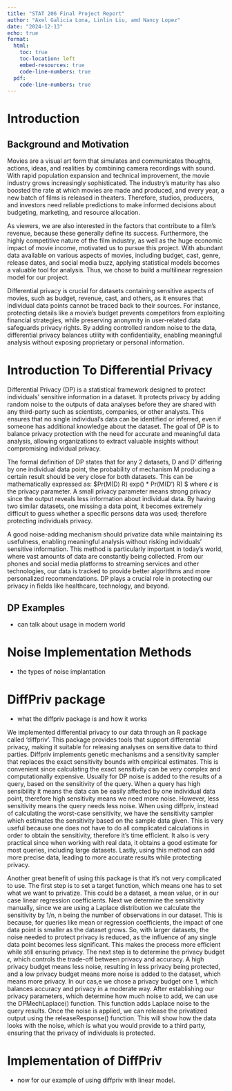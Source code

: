 ```yaml
---
title: "STAT 206 Final Project Report"
author: "Axel Galicia Lona, Linlin Liu, amd Nancy Lopez"
date: "2024-12-13"
echo: true
format:
  html:
    toc: true
    toc-location: left
    embed-resources: true
    code-line-numbers: true
  pdf:
    code-line-numbers: true
---
```


\newpage
\tableofcontents
\newpage
\listoffigures
\newpage
\listoftables
\newpage

# Introduction

## Background and Motivation

Movies are a visual art form that simulates and communicates thoughts, actions,
ideas, and realities by combining camera recordings with sound. With rapid
population expansion and technical improvement, the movie industry grows
increasingly sophisticated. The industry's maturity has also boosted the rate
at which movies are made and produced, and every year, a new batch of films is  released in theaters. Therefore, studios, producers, and investors need
reliable predictions to make informed decisions about budgeting, marketing,
and resource allocation.

As viewers, we are also interested in the factors that contribute to a film's
revenue, because these generally define its success. Furthermore, the highly competitive nature of the film industry, as well as the huge economic impact of
movie income, motivated us to pursue this project. With abundant data available
on various aspects of movies, including budget, cast, genre, release dates, and
social media buzz, applying statistical models becomes a valuable tool for
analysis. Thus, we chose to build a multilinear regression model for our
project.

Differential privacy is crucial for datasets containing sensitive aspects of
movies, such as budget, revenue, cast, and others, as it ensures that
individual data points cannot be traced back to their sources. For instance,
protecting details like a movie's budget prevents competitors from exploiting
financial strategies, while preserving anonymity in user-related data
safeguards privacy rights. By adding controlled random noise to the data,
differential privacy balances utility with confidentiality, enabling meaningful analysis without exposing proprietary or personal information.

# Introduction To Differential Privacy

Differential Privacy (DP) is a statistical framework designed to protect individuals' sensitive information in a dataset. It protects privacy by adding random noise to the outputs of data analyses before they are shared with any third-party such as scientists, companies, or other analysts. This ensures that no single individual's data can be identified or inferred, even if someone has additional knowledge about the dataset. The goal of DP is to balance privacy protection with the need for accurate and meaningful data analysis, allowing organizations to extract valuable insights without compromising individual privacy.

The formal definition of DP states that for any 2 datasets, D and D' differing by one individual data point, the probability of mechanism M producing a certain result should be very close for both datasets. This can be mathematically expressed as: $Pr(M(D) \in R) \leq exp(\epsilon) * Pr(M(D') \in R) $ where $\epsilon$ is the privacy parameter. A small privacy parameter means strong privacy since the output reveals less information about individual data. By having two similar datasets, one missing a data point, it becomes extremely difficult to guess whether a specific persons data was used; therefore protecting individuals privacy. 

A good noise-adding mechanism should privatize data while maintaining its usefulness, enabling meaningful analysis without risking individuals’ sensitive information. This method is particularly important in today's world, where vast amounts of data are constantly being collected. From our phones and social media platforms to streaming services and other technologies, our data is tracked to provide better algorithms and more personalized recommendations. DP plays a crucial role in protecting our privacy in fields like healthcare, technology, and beyond.
 
## DP Examples

-   can talk about usage in modern world

# Noise Implementation Methods

-   the types of noise implantation

# DiffPriv package

-   what the diffpriv package is and how it works

We implemented differential privacy to our data through an R package called ‘diffpriv’. This package provides tools that support differential privacy, making it suitable for releasing analyses on sensitive data to third parties. Diffpriv implements genetic mechanisms and a sensitivity sampler that replaces the exact sensitivity bounds with empirical estimates. This is convenient since calculating the exact sensitivity can be very complex and computationally expensive. Usually for DP noise is added to the results of a query, based on the sensitivity of the query. When a query has high sensibility it means the data can be easily affected by one individual data point, therefore high sensitivity means we need more noise. However, less sensitivity means the query needs less noise. When using diffpriv, instead of calculating the worst-case sensitivity, we have the sensitivity sampler which estimates the sensitivity based on the sample data given. This is very useful because one does not have to do all complicated calculations in order to obtain the sensitivity, therefore it’s time efficient. It also is very practical since when working with real data, it obtains a good estimate for most queries, including large datasets. Lastly, using this method can add more precise data, leading to more accurate results while protecting privacy. 

Another great benefit of using this package is that it’s not very complicated to use. The first step is to set a target function, which means one has to set what we want to privatize. This could be a dataset, a mean value, or in our case linear regression coefficients. Next we determine the sensitivity manually, since we are using a Laplace distribution we calculate the sensitivity by 1/n, n being the number of observations in our dataset. This is because, for queries like mean or regression coefficients, the impact of one data point is smaller as the dataset grows. So, with larger datasets, the noise needed to protect privacy is reduced, as the influence of any single data point becomes less significant. This makes the process more efficient while still ensuring privacy. The next step is to determine the privacy budget $\epsilon$, which controls the trade-off between privacy and accuracy. A high privacy budget means less noise, resulting in less privacy being protected, and a low privacy budget means more noise is added to the dataset, which means more privacy. In our cas,e we chose a privacy budget one 1, which balances accuracy and privacy in a moderate way. 
After establishing our privacy parameters, which determine how much noise to add, we can use the DPMechLaplace() function. This function adds Laplace noise to the query results. Once the noise is applied, we can release the privatized output using the releaseResponse() function. This will show how the data looks with the noise, which is what you would provide to a third party, ensuring that the privacy of individuals is protected.


# Implementation of DiffPriv

-   now for our example of using diffpriv with linear model.
